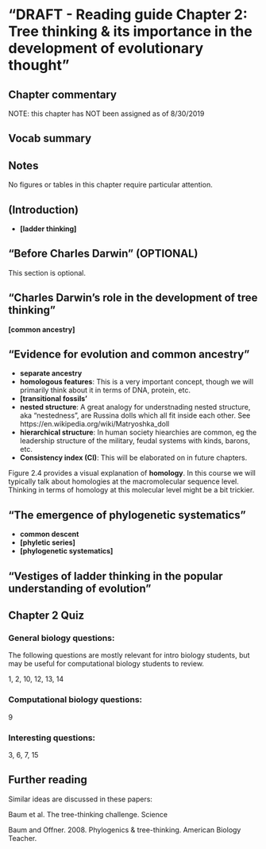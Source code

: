 # "DRAFT - Reading guide Chapter 2: Tree thinking & its importance in the development of evolutionary thought" {#ch2}

## Chapter commentary {-}

NOTE: this chapter has NOT been assigned as of 8/30/2019

## Vocab summary

## Notes

No figures or tables in this chapter require particular attention.

## (Introduction)

* **[ladder thinking]**

## "Before Charles Darwin" (OPTIONAL)

This section is optional.

## "Charles Darwin's role in the development of tree thinking"

**[common ancestry]**

## "Evidence for evolution and common ancestry"

* **separate ancestry**
* **homologous features**: This is a very important concept, though we will primarily think about it in terms of DNA, protein, etc.
* **[transitional fossils'**
* **nested structure**: A great analogy for understnading nested structure, aka "nestedness", are Russina dolls which all fit inside each other.  See https://en.wikipedia.org/wiki/Matryoshka_doll
* **hierarchical structure**: In human society hiearchies are common, eg the leadership structure of the military, feudal systems with kinds, barons, etc.
* **Consistency index (CI)**: This will be elaborated on in future chapters.

Figure 2.4 provides a visual explanation of **homology**.  In this course we will typically talk about homologies at the macromolecular sequence level.  Thinking in terms of homology at this molecular level might be a bit trickier. 


## "The emergence of phylogenetic systematics"

* **common descent**
* **[phyletic series]**
* **[phylogenetic systematics]**



## "Vestiges of ladder thinking in the popular understanding of evolution"


## Chapter 2 Quiz

### General biology questions:

The following questions are mostly relevant for intro biology students, but may be useful for computational biology students to review.

1, 2, 10, 12, 13, 14

### Computational biology questions:

9

### Interesting questions:
3, 6, 7, 15

## Further reading

Similar ideas are discussed in these papers:

Baum et al. The tree-thinking challenge.  Science \n

Baum and Offner.  2008.  Phylogenics & tree-thinking.  American Biology Teacher. \n


